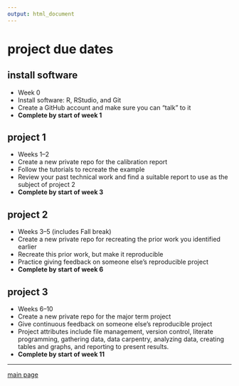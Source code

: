 ```yaml
---
output: html_document
---
```


# project due dates

## install software 

- Week 0 
- Install software: R, RStudio, and Git 
- Create a GitHub account and make sure you can "talk" to it  
- **Complete by start of week 1**

## project 1 

- Weeks 1--2 
- Create a new private repo for the calibration report 
- Follow the tutorials to recreate the example  
- Review your past technical work and find a suitable report to use as the subject of project 2  
- **Complete by start of week 3**

## project 2 

- Weeks 3--5 (includes Fall break) 
- Create a new private repo for recreating the prior work you identified earlier 
- Recreate this prior work, but make it reproducible  
- Practice giving feedback on someone else's reproducible project 
- **Complete by start of week 6**

## project 3 

- Weeks 6--10 
- Create a new private repo for  the major term project 
- Give continuous feedback on someone else's reproducible project 
- Project attributes include file management, version control, literate programming, gathering data, data carpentry, analyzing data, creating tables and graphs, and reporting to present results. 
- **Complete by start of week 11**

---

[main page](../README.md)










